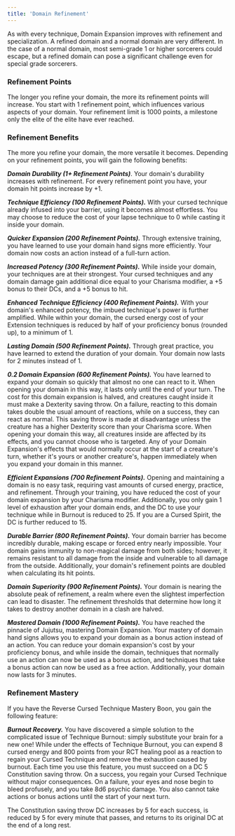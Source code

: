 ```yaml
---
title: 'Domain Refinement'
---
```


As with every technique, Domain Expansion improves with refinement and specialization. A refined domain and a normal domain are very different. In the case of a normal domain, most semi-grade 1 or higher sorcerers could escape, but a refined domain can pose a significant challenge even for special grade sorcerers.

### Refinement Points
The longer you refine your domain, the more its refinement points will increase. You start with 1 refinement point, which influences various aspects of your domain. Your refinement limit is 1000 points, a milestone only the elite of the elite have ever reached.

### Refinement Benefits

The more you refine your domain, the more versatile it becomes. Depending on your refinement points, you will gain the following benefits:

***Domain Durability (1+ Refinement Points)***. Your domain's durability increases with refinement. For every refinement point you have, your domain hit points increase by +1.

***Technique Efficiency (100 Refinement Points).*** With your cursed technique already infused into your barrier, using it becomes almost effortless. You may choose to reduce the cost of your lapse technique to 0 while casting it inside your domain.

***Quicker Expansion (200 Refinement Points).*** Through extensive training, you have learned to use your domain hand signs more efficiently. Your domain now costs an action instead of a full-turn action.

***Increased Potency (300 Refinement Points).*** While inside your domain, your techniques are at their strongest. Your cursed techniques and any domain damage gain additional dice equal to your Charisma modifier, a +5 bonus to their DCs, and a +5 bonus to hit.

***Enhanced Technique Efficiency (400 Refinement Points).*** With your domain's enhanced potency, the imbued technique's power is further amplified. While within your domain, the cursed energy cost of your Extension techniques is reduced by half of your proficiency bonus (rounded up), to a minimum of 1.

***Lasting Domain (500 Refinement Points).*** Through great practice, you have learned to extend the duration of your domain. Your domain now lasts for 2 minutes instead of 1.

***0.2 Domain Expansion (600 Refinement Points).*** You have learned to expand your domain so quickly that almost no one can react to it. When opening your domain in this way, it lasts only until the end of your turn. The cost for this domain expansion is halved, and creatures caught inside it must make a Dexterity saving throw. On a failure, reacting to this domain takes double the usual amount of reactions, while on a success, they can react as normal. This saving throw is made at disadvantage unless the creature has a higher Dexterity score than your Charisma score. When opening your domain this way, all creatures inside are affected by its effects, and you cannot choose who is targeted. Any of your Domain Expansion's effects that would normally occur at the start of a creature's turn, whether it's yours or another creature's, happen immediately when you expand your domain in this manner.

***Efficient Expansions (700 Refinement Points).*** Opening and maintaining a domain is no easy task, requiring vast amounts of cursed energy, practice, and refinement. Through your training, you have reduced the cost of your domain expansion by your Charisma modifier. Additionally, you only gain 1 level of exhaustion after your domain ends, and the DC to use your technique while in Burnout is reduced to 25. If you are a Cursed Spirit, the DC is further reduced to 15.

***Durable Barrier (800 Refinement Points).*** Your domain barrier has become incredibly durable, making escape or forced entry nearly impossible. Your domain gains immunity to non-magical damage from both sides; however, it remains resistant to all damage from the inside and vulnerable to all damage from the outside. Additionally, your domain's refinement points are doubled when calculating its hit points.

***Domain Superiority (900 Refinement Points).*** Your domain is nearing the absolute peak of refinement, a realm where even the slightest imperfection can lead to disaster. The refinement thresholds that determine how long it takes to destroy another domain in a clash are halved.

***Mastered Domain (1000 Refinement Points).*** You have reached the pinnacle of Jujutsu, mastering Domain Expansion. Your mastery of domain hand signs allows you to expand your domain as a bonus action instead of an action. You can reduce your domain expansion's cost by your proficiency bonus, and while inside the domain, techniques that normally use an action can now be used as a bonus action, and techniques that take a bonus action can now be used as a free action. Additionally, your domain now lasts for 3 minutes.

### Refinement Mastery

If you have the Reverse Cursed Technique Mastery Boon, you gain the following feature:

***Burnout Recovery.*** You have discovered a simple solution to the complicated issue of Technique Burnout: simply substitute your brain for a new one! While under the effects of Technique Burnout, you can expend 8 cursed energy and 800 points from your RCT healing pool as a reaction to regain your Cursed Technique and remove the exhaustion caused by burnout. Each time you use this feature, you must succeed on a DC 5 Constitution saving throw. On a success, you regain your Cursed Technique without major consequences. On a failure, your eyes and nose begin to bleed profusely, and you take 8d6 psychic damage. You also cannot take actions or bonus actions until the start of your next turn.

The Constitution saving throw DC increases by 5 for each success, is reduced by 5 for every minute that passes, and returns to its original DC at the end of a long rest.